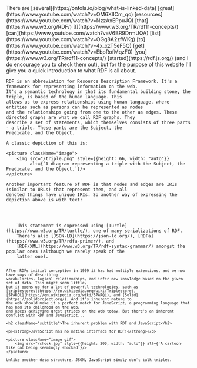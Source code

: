 
<Content>
    There are
    [several](https://ontola.io/blog/what-is-linked-data)
    [great](https://www.youtube.com/watch?v=OM6XIICm_qo)
    [resources](https://www.youtube.com/watch?v=NzzAxEPpuJQ)
    [that](https://www.w3.org/RDF/)
    [I](https://www.w3.org/TR/rdf11-concepts/)
    [can](https://www.youtube.com/watch?v=V6BR9DrmUQA)
    [list](https://www.youtube.com/watch?v=OGg8A2zfWKg)
    [to](https://www.youtube.com/watch?v=4x_xzT5eF5Q)
    [get](https://www.youtube.com/watch?v=EbpRofMqzF0)
    [you](https://www.w3.org/TR/rdf11-concepts/)
    [started](https://rdf.js.org/) (and I do encourage you to check them out), but for the purpose of this website I'll
    give you a quick introduction to what RDF is all about.

    RDF is an abbreviation for Resource Description Framework. It's a framework for representing information on the web.
    It's a semantic technology in that its fundamental building stone, the triple, is based of the human language. This
    allows us to express relationships using human language, where entities such as persons can be represented as nodes
    and the relationships going from one to the other as edges. These directed graphs are what we call RDF graphs. They
    describe a set of statements, which themselves consists of three parts - a triple. These parts are the Subject, the
    Predicate, and the Object.

    A classic depiction of this is:

    <picture className="image">
        <img src="/triple.png" style={{height: 66, width: "auto"}}
             alt={`A diagram representing a triple with the Subject, the Predicate, and the Object.`}/>
    </picture>

    Another important feature of RDF is that nodes and edges are IRIs (similar to URLs) that represent them, and all
    denoted things have unique IRIs. So another way of expressing the depiction above is with text:
</Content>

<Code code={textTurtle} id="textTurtle" language="turtle" noCopy={true}/>

<Content>
    This statement is expressed using [Turtle](https://www.w3.org/TR/turtle/), one of many serializations of RDF.
    There's also [JSON-LD](https://json-ld.org/), [RDFa](https://www.w3.org/TR/rdfa-primer/), and
    [RDF/XML](https://www.w3.org/TR/rdf-syntax-grammar/) amongst the popular ones (although we rarely speak of the
    latter one).

    After RDFs initial conception in 1999 it has had multiple extensions, and we now have ways of describing
    vocabularies, logical relationships, and infer new knowledge based on the given set of data. This might seem little,
    but it opens up for a lot of powerful technologies, such as
    [triplestores](https://en.wikipedia.org/wiki/Triplestore),
    [SPARQL](https://en.wikipedia.org/wiki/SPARQL), and [Solid](https://solidproject.org/). And it's inherent nature to
    the web should make it a perfect match for JavaScript, a programming language that has had its childhood on the web,
    and keeps achieving great strides on the web today. But there's an inherent conflict with RDF and JavaScript...

    <h2 className="subtitle">The inherent problem with RDF and JavaScript</h2>

    <p><strong>JavaScript has no native interface for RDF!</strong></p>

    <picture className="image gif">
        <img src="/shock.jpg" style={{height: 200, width: "auto"}} alt={`A cartoon-like cat being seemingly shocked`}/>
    </picture>

    Unlike another data structure, JSON, JavaScript simply don't talk triples.
</Content>